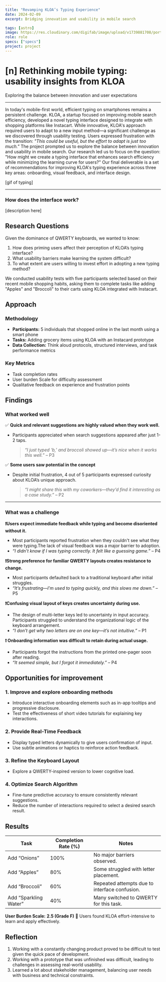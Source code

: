 ```yaml
---
title: "Revamping KLOA’s Typing Experience"
date: 2024-02-09
excerpt: Bridging innovation and usability in mobile search

tags: [astro]
image: https://res.cloudinary.com/digifab/image/upload/v1739881708/portfolio/kloa-home_swgwfk.gif
role: role
specs: ["specs"]
project: project
---
```


# [n] Rethinking mobile typing: usability insights from KLOA

Exploring the balance between innovation and user expectations

---

In today's mobile-first world, efficient typing on smartphones remains a persistent challenge. KLOA, a startup focused on improving mobile search efficiency, developed a novel typing interface designed to integrate with shopping platforms like Instacart. While innovative, KLOA's approach required users to adapt to a new input method—a significant challenge as we discovered through usability testing. Users expressed frustration with the transition: _"This could be useful, but the effort to adapt is just too much."_
The project prompted us to explore the balance between innovation and usability in mobile search. Our research led us to focus on the question: "How might we create a typing interface that enhances search efficiency while minimizing the learning curve for users?" Our final deliverable is a set of recommendations for improving KLOA's typing experience across three key areas: onboarding, visual feedback, and interface design.

[gif of typing]

---

### How does the interface work?

[description here]

## Research Questions

Given the dominance of QWERTY keyboards, we wanted to know:

1. How does priming users affect their perception of KLOA’s typing interface?
2. What usability barriers make learning the system difficult?
3. To what extent are users willing to invest effort in adopting a new typing method?

We conducted usability tests with five participants selected based on their recent mobile shopping habits, asking them to complete tasks like adding "Apples" and "Broccoli" to their carts using KLOA integrated with Instacart.

## Approach

### Methodology

- **Participants:** 5 individuals that shopped online in the last month using a smart phone
- **Tasks:** Adding grocery items using KLOA with an Instacard prototype
- **Data Collection:** Think aloud protocols, structured interviews, and task performance metrics

### Key Metrics

- Task completion rates
- User burden Scale for difficulty assessment
- Qualitative feedback on experience and frustration points

## Findings

### What worked well

✅ **Quick and relevant suggestions are highly valued when they work well.**

- Participants appreciated when search suggestions appeared after just 1-2 taps.
  > _“I just typed ‘b,’ and broccoli showed up—it’s nice when it works this well.”_ – P3

✅ **Some users saw potential in the concept**

- Despite initial frustration, 4 out of 5 participants expressed curiosity about KLOA’s unique approach.
  > _“I might share this with my coworkers—they’d find it interesting as a case study.”_ – P2

---

### What was a challenge

**❗Users expect immediate feedback while typing and become disoriented without it.**

- Most participants reported frustration when they couldn't see what they were typing.The lack of visual feedback was a major barrier to adoption.
- _“I didn’t know if I was typing correctly. It felt like a guessing game.”_ – P4

**❗Strong preference for familiar QWERTY layouts creates resistance to change.**

- Most participants defaulted back to a traditional keyboard after initial struggles.
- _“It’s frustrating—I’m used to typing quickly, and this slows me down.”_ – P5

**❗Confusing visual layout of keys creates uncertainty during use.**

- The design of multi-letter keys led to uncertainty in input accuracy. Participants struggled to understand the organizational logic of the keyboard arrangement.
- _“I don’t get why two letters are on one key—it’s not intuitive.”_ – P1

**❗ Onboarding information was difficult to retain during actual usage.**

- Participants forgot the instructions from the printed one-pager soon after reading.
- _“It seemed simple, but I forgot it immediately.”_ – P4

## Opportunities for improvement

### **1. Improve and explore onboarding methods**

- Introduce interactive onboarding elements such as in-app tooltips and progressive disclosure.
- Test the effectiveness of short video tutorials for explaining key interactions.

### **2. Provide Real-Time Feedback**

- Display typed letters dynamically to give users confirmation of input.
- Use subtle animations or haptics to reinforce action feedback.

### **3. Refine the Keyboard Layout**

- Explore a QWERTY-inspired version to lower cognitive load.

### **4. Optimize Search Algorithm**

- Fine-tune predictive accuracy to ensure consistently relevant suggestions.
- Reduce the number of interactions required to select a desired search result.

## Results

| Task                  | Completion Rate (%) | Notes                                         |
| --------------------- | ------------------- | --------------------------------------------- |
| Add “Onions”          | 100%                | No major barriers observed.                   |
| Add “Apples”          | 80%                 | Some struggled with letter placement.         |
| Add “Broccoli”        | 60%                 | Repeated attempts due to interface confusion. |
| Add “Sparkling Water” | 40%                 | Many switched to QWERTY for this task.        |

**User Burden Scale:** **2.5 (Grade F)**
🔹 Users found KLOA effort-intensive to learn and apply effectively.

## Reflection

1. Working with a constantly changing product proved to be difficult to test given the quick pace of development.
2. Working with a prototype that was unfinished was difficult, leading to challenges in assessing real-world usability.
3. Learned a lot about stakeholder management, balancing user needs with business and technical constraints.
